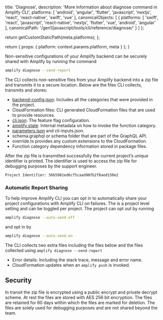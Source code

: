                   
  title: 'Diagnose',
  description: 'More information about diagnose command in Amplify CLI',
  platforms: [
    'android',
    'angular',
    'flutter',
    'javascript',
    'nextjs',
    'react',
    'react-native',
    'swift',
    'vue'
  ],
  canonicalObjects: [
    {
      platforms: [
        'swift',
        'react',
        'javascript',
        'react-native',
        'nextjs',
        'flutter',
        'vue',
        'android',
        'angular'
      ],
      canonicalPath: '/gen1/javascript/tools/cli/reference/diagnose/'
    }
  ]
};

  return getCustomStaticPath(meta.platforms);
};

  return {
    props: {
      platform: context.params.platform,
      meta
    }
  };
}
          

Non-sensitive configurations of your Amplify backend can be securely shared with Amplify by running the command

```bash
amplify diagnose --send-report
```

The CLI collects non-sensitive files from your Amplify backend into a zip file and transmits it to a secure location. Below are the files CLI collects, transmits and stores:

* [backend-config.json](/[platform]/tools/cli/reference/files/#backend-configjson): Includes all the categories that were provided in the project.
* CloudFormation files: CLI generated CloudFormation files that are used to provide resources.
* [cli.json](/[platform]/tools/cli/reference/files/#clijson): The feature flag configuration.
* [amplify.state](/[platform]/tools/cli/reference/files/#general-category-files): Internal metadata on how to invoke the function category.
* [parameters.json](/[platform]/tools/cli/reference/files/#category-parametersjson) and cli-inputs.json. 
* schema.graphql or schema folder that are part of the GraphQL API.
* override.ts provides any custom extensions to the CloudFormation.
* Function category dependency information stored in package files.

After the zip file is transmitted successfully the current project’s unique identifier is printed. The identifier is used to access the zip file for debugging purposes by the support engineer.


```bash
Project Identifier: 56b5981ed6cf5caad90fb2f8aed150e2
```

### Automatic Report Sharing


To help improve Amplify CLI you can opt in to automatically share your project configurations with Amplify CLI on failures. The is a project level setting and can be toggled per project. The project can opt out by running


```bash
amplify diagnose --auto-send-off
```

and opt in by 

```bash
amplify diagnose --auto-send-on
``` 

The CLI collects two extra files including the files below and the files collected using `amplify diagnose --send-report`

* Error details: Including the stack trace, message and error name.
* CloudFormation updates when an `amplify push` is invoked.


## Security

In transit the zip file is encrypted using a public encrypt and private decrypt scheme. At rest the files are stored with AES 256 bit encryption. The files are retained for 60 days within which the files are marked for deletion. The files are solely used for debugging purposes and are not shared beyond the team.
